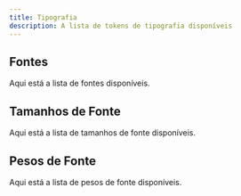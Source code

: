 ```yaml
---
title: Tipografia
description: A lista de tokens de tipografia disponíveis
---
```


## Fontes

Aqui está a lista de fontes disponíveis.

<FontTokenDoc />

## Tamanhos de Fonte

Aqui está a lista de tamanhos de fonte disponíveis.

<FontSizeTokenDoc />

## Pesos de Fonte

Aqui está a lista de pesos de fonte disponíveis.

<FontWeightTokenDoc />
